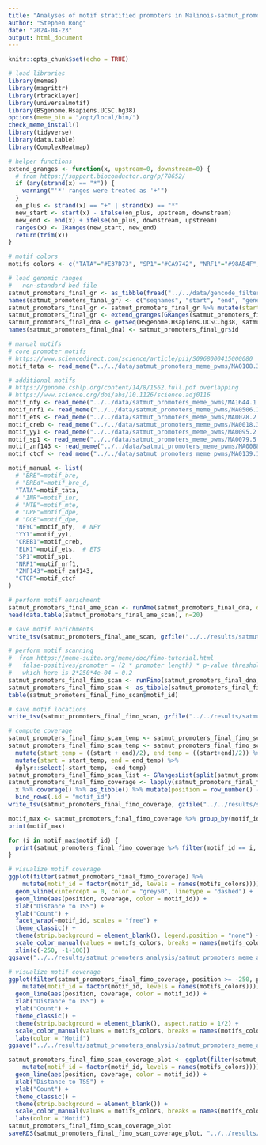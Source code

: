 ```yaml
---
title: "Analyses of motif stratified promoters in Malinois-satmut_promoters"
author: "Stephen Rong"
date: "2024-04-23"
output: html_document
---
```


```r
knitr::opts_chunk$set(echo = TRUE)
```

```r
# load libraries
library(memes)
library(magrittr)
library(rtracklayer)
library(universalmotif)
library(BSgenome.Hsapiens.UCSC.hg38)
options(meme_bin = "/opt/local/bin/")
check_meme_install()
library(tidyverse)
library(data.table)
library(ComplexHeatmap)

# helper functions
extend_granges <- function(x, upstream=0, downstream=0) {
  # from https://support.bioconductor.org/p/78652/
  if (any(strand(x) == "*")) {
    warning("'*' ranges were treated as '+'")
  }
  on_plus <- strand(x) == "+" | strand(x) == "*"
  new_start <- start(x) - ifelse(on_plus, upstream, downstream)
  new_end <- end(x) + ifelse(on_plus, downstream, upstream)
  ranges(x) <- IRanges(new_start, new_end)
  return(trim(x))
}

# motif colors
motifs_colors <- c("TATA"="#E37D73", "SP1"="#CA9742", "NRF1"="#98AB4F", "ELK1"="#58B157", "NFYC"="#5CB79E", "CREB1"="#88CCE9", "YY1"="#9AADD7", "CTCF"="#AB7EB2", "ZNF143"="#D872A6")

# load genomic ranges
#   non-standard bed file
satmut_promoters_final_gr <- as_tibble(fread("../../data/gencode_filtered_regionsgencode.v44.protein.coding.canonical.autosomes.0.based.bed"))
names(satmut_promoters_final_gr) <- c("seqnames", "start", "end", "gene_name", "score", "strand", "id")
satmut_promoters_final_gr <- satmut_promoters_final_gr %>% mutate(start = start + 1)  # 0 to 1-index)
satmut_promoters_final_gr <- extend_granges(GRanges(satmut_promoters_final_gr), -750+50, 100+50)  # 250 bp promoter
satmut_promoters_final_dna <- getSeq(BSgenome.Hsapiens.UCSC.hg38, satmut_promoters_final_gr)
names(satmut_promoters_final_dna) <- satmut_promoters_final_gr$id

# manual motifs
# core promoter motifs
# https://www.sciencedirect.com/science/article/pii/S0968000415000080
motif_tata <- read_meme("../../data/satmut_promoters_meme_pwms/MA0108.3.meme"); motif_tata@name <- "TATA"  # https://jaspar.elixir.no/matrix/MA0108.3/

# additional motifs
# https://genome.cshlp.org/content/14/8/1562.full.pdf overlapping
# https://www.science.org/doi/abs/10.1126/science.adj0116
motif_nfy <- read_meme("../../data/satmut_promoters_meme_pwms/MA1644.1.meme"); motif_nfy@name <- "NFYC"  # https://jaspar.elixir.no/matrix/MA1644.1/  # represent NFY
motif_nrf1 <- read_meme("../../data/satmut_promoters_meme_pwms/MA0506.1.meme"); motif_nrf1@name <- "NRF1"  # https://jaspar.elixir.no/matrix/MA0506.1/
motif_ets <- read_meme("../../data/satmut_promoters_meme_pwms/MA0028.2.meme"); motif_ets@name <- "ELK1"  # https://jaspar.elixir.no/matrix/MA0028.2/  # represent ETS
motif_creb <- read_meme("../../data/satmut_promoters_meme_pwms/MA0018.3.meme"); motif_creb@name <- "CREB1"  # https://jaspar.elixir.no/matrix/MA0018.3/
motif_yy1 <- read_meme("../../data/satmut_promoters_meme_pwms/MA0095.2.meme"); motif_yy1@name <- "YY1"  # https://jaspar.elixir.no/matrix/MA0095.2/  # different from consensus?
motif_sp1 <- read_meme("../../data/satmut_promoters_meme_pwms/MA0079.5.meme"); motif_sp1@name <- "SP1"  # https://jaspar.elixir.no/matrix/MA0079.5/
motif_znf143 <- read_meme("../../data/satmut_promoters_meme_pwms/MA0088.2.meme"); motif_znf143@name <- "ZNF143"  # https://jaspar.elixir.no/matrix/MA0088.2/
motif_ctcf <- read_meme("../../data/satmut_promoters_meme_pwms/MA0139.1.meme"); motif_ctcf@name <- "CTCF"  # https://jaspar.elixir.no/matrix/MA0139.1/

motif_manual <- list(
  # "BRE"=motif_bre,
  # "BREd"=motif_bre_d,
  "TATA"=motif_tata,
  # "INR"=motif_inr,
  # "MTE"=motif_mte,
  # "DPE"=motif_dpe,
  # "DCE"=motif_dpe,
  "NFYC"=motif_nfy,  # NFY
  "YY1"=motif_yy1,
  "CREB1"=motif_creb,
  "ELK1"=motif_ets,  # ETS
  "SP1"=motif_sp1,
  "NRF1"=motif_nrf1,
  "ZNF143"=motif_znf143,
  "CTCF"=motif_ctcf
)

# perform motif enrichment
satmut_promoters_final_ame_scan <- runAme(satmut_promoters_final_dna, database = motif_manual)
head(data.table(satmut_promoters_final_ame_scan), n=20)

# save motif enrichments
write_tsv(satmut_promoters_final_ame_scan, gzfile("../../results/satmut_promoters_analysis/satmut_promoters_meme_analysis/satmut_promoters_final_ame_scan.txt.gz"))

# perform motif scanning
#  from https://meme-suite.org/meme/doc/fimo-tutorial.html
#   false-positives/promoter = (2 * promoter length) * p-value threshold
#   which here is 2*250*4e-04 = 0.2
satmut_promoters_final_fimo_scan <- runFimo(satmut_promoters_final_dna, motifs = motif_manual, thresh = 4e-04)  # 1e-03)
satmut_promoters_final_fimo_scan <- as_tibble(satmut_promoters_final_fimo_scan)
table(satmut_promoters_final_fimo_scan$motif_id)

# save motif locations
write_tsv(satmut_promoters_final_fimo_scan, gzfile("../../results/satmut_promoters_analysis/satmut_promoters_meme_analysis/satmut_promoters_final_fimo_scan.txt.gz"))

# compute coverage
satmut_promoters_final_fimo_scan_temp <- satmut_promoters_final_fimo_scan %>% mutate(seqnames = "promoter")
satmut_promoters_final_fimo_scan_temp <- satmut_promoters_final_fimo_scan_temp %>% 
  mutate(start_temp = ((start + end)/2), end_temp = ((start+end)/2)) %>%  # get mid points
  mutate(start = start_temp, end = end_temp) %>% 
  dplyr::select(-start_temp, -end_temp)
satmut_promoters_final_fimo_scan_list <- GRangesList(split(satmut_promoters_final_fimo_scan_temp, satmut_promoters_final_fimo_scan_temp$motif_id))
satmut_promoters_final_fimo_coverage <- lapply(satmut_promoters_final_fimo_scan_list, function(x) {
  x %>% coverage() %>% as_tibble() %>% mutate(position = row_number() - 250-50) %>% dplyr::select(-group, -group_name) %>% mutate(density = value/sum(value)) %>% dplyr::rename(coverage = value)}) %>% 
  bind_rows(.id = "motif_id")
write_tsv(satmut_promoters_final_fimo_coverage, gzfile("../../results/satmut_promoters_analysis/satmut_promoters_meme_analysis/satmut_promoters_final_fimo_coverage.txt.gz"))

motif_max <- satmut_promoters_final_fimo_coverage %>% group_by(motif_id) %>% summarise(max = max(coverage))
print(motif_max)

for (i in motif_max$motif_id) {
  print(satmut_promoters_final_fimo_coverage %>% filter(motif_id == i, coverage == filter(motif_max, motif_id == i)$max))
}

# visualize motif coverage
ggplot(filter(satmut_promoters_final_fimo_coverage) %>% 
    mutate(motif_id = factor(motif_id, levels = names(motifs_colors)))) + 
  geom_vline(xintercept = 0, color = "grey50", linetype = "dashed") + 
  geom_line(aes(position, coverage, color = motif_id)) + 
  xlab("Distance to TSS") + 
  ylab("Count") + 
  facet_wrap(~motif_id, scales = "free") +
  theme_classic() + 
  theme(strip.background = element_blank(), legend.position = "none") + 
  scale_color_manual(values = motifs_colors, breaks = names(motifs_colors)) + 
  xlim(c(-250, -1+100))
ggsave("../../results/satmut_promoters_analysis/satmut_promoters_meme_analysis/satmut_promoters_final_fimo_coverage_facet.pdf")

# visualize motif coverage
ggplot(filter(satmut_promoters_final_fimo_coverage, position >= -250, position <= -1) %>% 
    mutate(motif_id = factor(motif_id, levels = names(motifs_colors)))) + 
  geom_line(aes(position, coverage, color = motif_id)) + 
  xlab("Distance to TSS") + 
  ylab("Count") + 
  theme_classic() + 
  theme(strip.background = element_blank(), aspect.ratio = 1/2) + 
  scale_color_manual(values = motifs_colors, breaks = names(motifs_colors)) + 
  labs(color = "Motif")
ggsave("../../results/satmut_promoters_analysis/satmut_promoters_meme_analysis/satmut_promoters_final_fimo_scan_coverage.pdf")

satmut_promoters_final_fimo_scan_coverage_plot <- ggplot(filter(satmut_promoters_final_fimo_coverage, position >= -250, position <= -1, motif_id %in% c("SP1", "TATA", "NRF1", "ELK1", "CREB1", "NFYC")) %>% 
    mutate(motif_id = factor(motif_id, levels = names(motifs_colors)))) + 
  geom_line(aes(position, coverage, color = motif_id)) + 
  xlab("Distance to TSS") + 
  ylab("Count") + 
  theme_classic() + 
  theme(strip.background = element_blank()) + 
  scale_color_manual(values = motifs_colors, breaks = names(motifs_colors)) + 
  labs(color = "Motif")
satmut_promoters_final_fimo_scan_coverage_plot
saveRDS(satmut_promoters_final_fimo_scan_coverage_plot, "../../results/satmut_promoters_analysis/satmut_promoters_meme_analysis/satmut_promoters_final_fimo_scan_coverage.rds")
```